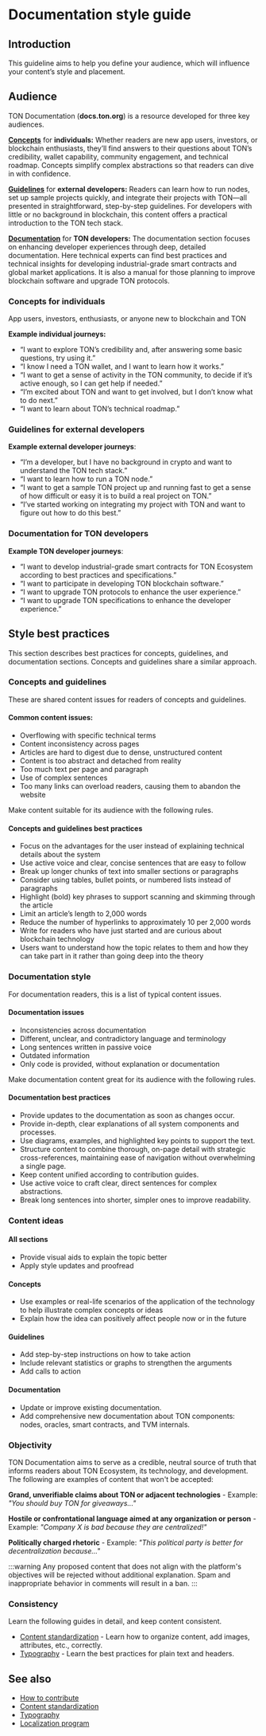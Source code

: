 
# Documentation style guide

## Introduction

This guideline aims to help you define your audience, which will influence your content’s style and placement.

## Audience

TON Documentation (**docs.ton.org**) is a resource developed for three key audiences.

[**Concepts**](/v3/concepts/dive-into-ton/introduction/) for **individuals:** 
Whether readers are new app users, investors, or blockchain enthusiasts, they’ll find answers to their questions about TON’s credibility, wallet capability, community engagement, and technical roadmap. Concepts simplify complex abstractions so that readers can dive in with confidence.

[**Guidelines**](/v3/guidelines/get-started-with-ton/) for **external developers:** 
Readers can learn how to run nodes, set up sample projects quickly, and integrate their projects with TON—all presented in straightforward, step-by-step guidelines. For developers with little or no background in blockchain, this content offers a practical introduction to the TON tech stack. 

[**Documentation**](/v3/documentation/ton-documentation/) for **TON developers:**
The documentation section focuses on enhancing developer experiences through deep, detailed documentation. Here technical experts can find best practices and technical insights for developing industrial-grade smart contracts and global market applications. It is also a manual for those planning to improve blockchain software and upgrade TON protocols. 


### Concepts for individuals
  App users, investors, enthusiasts, or anyone new to blockchain and TON

  **Example individual journeys:**

  - “I want to explore TON’s credibility and, after answering some basic questions, try using it.”
  - “I know I need a TON wallet, and I want to learn how it works.”
  - “I want to get a sense of activity in the TON community, to decide if it’s active enough, so I can get help if needed.”
  - “I’m excited about TON and want to get involved, but I don’t know what to do next.”
  - “I want to learn about TON’s technical roadmap.”


### Guidelines for external developers

  **Example external developer journeys**:

  - “I’m a developer, but I have no background in crypto and want to understand the TON tech stack.”
  - “I want to learn how to run a TON node.”
  - “I want to get a sample TON project up and running fast to get a sense of how difficult or easy it is to build a real project on TON.”
  - “I’ve started working on integrating my project with TON and want to figure out how to do this best.”


### Documentation for TON developers

  **Example TON developer journeys**:

  - “I want to develop industrial-grade smart contracts for TON Ecosystem according to best practices and specifications.”
  - “I want to participate in developing TON blockchain software.”
  - “I want to upgrade TON protocols to enhance the user experience.”
  - “I want to upgrade TON specifications to enhance the developer experience.”


## Style best practices

This section describes best practices for concepts, guidelines, and documentation sections. Concepts and guidelines share a similar approach.

### Concepts and guidelines

These are shared content issues for readers of concepts and guidelines.

#### Common content issues:

- Overflowing with specific technical terms
- Content inconsistency across pages
- Articles are hard to digest due to dense, unstructured content
- Content is too abstract and detached from reality
- Too much text per page and paragraph
- Use of complex sentences
- Too many links can overload readers, causing them to abandon the website

Make content suitable for its audience with the following rules.

#### Concepts and guidelines best practices 

- Focus on the advantages for the user instead of explaining technical details about the system
- Use active voice and clear, concise sentences that are easy to follow
- Break up longer chunks of text into smaller sections or paragraphs
- Consider using tables, bullet points, or numbered lists instead of paragraphs
- Highlight (bold) key phrases to support scanning and skimming through the article
- Limit an article’s length to 2,000 words
- Reduce the number of hyperlinks to approximately 10 per 2,000 words
- Write for readers who have just started and are curious about blockchain technology
- Users want to understand how the topic relates to them and how they can take part in it rather than going deep into the theory

### Documentation style

For documentation readers, this is a list of typical content issues.

#### Documentation issues

- Inconsistencies across documentation
- Different, unclear, and contradictory language and terminology
- Long sentences written in passive voice
- Outdated information
- Only code is provided, without explanation or documentation

Make documentation content great for its audience with the following rules.

#### Documentation best practices
- Provide updates to the documentation as soon as changes occur.
- Provide in-depth, clear explanations of all system components and processes.
- Use diagrams, examples, and highlighted key points to support the text.
- Structure content to combine thorough, on-page detail with strategic cross-references, maintaining ease of navigation without overwhelming a single page.
- Keep content unified according to contribution guides.
- Use active voice to craft clear, direct sentences for complex abstractions.
- Break long sentences into shorter, simpler ones to improve readability.


### Content ideas

#### All sections
- Provide visual aids to explain the topic better
- Apply style updates and proofread

#### Concepts
- Use examples or real-life scenarios of the application of the technology to help illustrate complex concepts or ideas
- Explain how the idea can positively affect people now or in the future

#### Guidelines
- Add step-by-step instructions on how to take action
- Include relevant statistics or graphs to strengthen the arguments
- Add calls to action

#### Documentation
- Update or improve existing documentation.
- Add comprehensive new documentation about TON components: nodes, oracles, smart contracts, and TVM internals.


### Objectivity

TON Documentation aims to serve as a credible, neutral source of truth that informs readers about TON Ecosystem, its technology, and development. The following are examples of content that won't be accepted:

**Grand, unverifiable claims about TON or adjacent technologies**
    - Example: _"You should buy TON for giveaways..."_

**Hostile or confrontational language aimed at any organization or person**
    - Example: _"Company X is bad because they are centralized!"_

**Politically charged rhetoric**
    - Example: _"This political party is better for decentralization because..."_

:::warning
Any proposed content that does not align with the platform's objectives will be rejected without additional explanation. Spam and inappropriate behavior in comments will result in a ban.
:::

### Consistency

Learn the following guides in detail, and keep content consistent.

- [Content standardization](/v3/contribute/content-standardization/) - Learn how to organize content, add images, attributes, etc., correctly.
- [Typography](/v3/contribute/typography/) - Learn the best practices for plain text and headers.

## See also

- [How to contribute](/v3/contribute/)
- [Content standardization](/v3/contribute/content-standardization/)
- [Typography](/v3/contribute/typography/)
- [Localization program](/v3/contribute/localization-program/overview/)

<Feedback />
